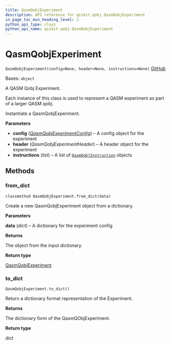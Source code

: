 ```yaml
---
title: QasmQobjExperiment
description: API reference for qiskit.qobj.QasmQobjExperiment
in_page_toc_min_heading_level: 1
python_api_type: class
python_api_name: qiskit.qobj.QasmQobjExperiment
---
```


# QasmQobjExperiment

<span id="qiskit.qobj.QasmQobjExperiment" />

`QasmQobjExperiment(config=None, header=None, instructions=None)` [GitHub](https://github.com/qiskit/qiskit/tree/stable/0.24/qiskit/qobj/qasm_qobj.py "view source code")

Bases: `object`

A QASM Qobj Experiment.

Each instance of this class is used to represent a QASM experiment as part of a larger QASM qobj.

Instantiate a QasmQobjExperiment.

**Parameters**

*   **config** ([*QasmQobjExperimentConfig*](qiskit.qobj.QasmQobjExperimentConfig "qiskit.qobj.QasmQobjExperimentConfig")) – A config object for the experiment
*   **header** (*QasmQobjExperimentHeader*) – A header object for the experiment
*   **instructions** (*list*) – A list of [`QasmQobjInstruction`](qiskit.qobj.QasmQobjInstruction "qiskit.qobj.QasmQobjInstruction") objects

## Methods

<span id="qiskit-qobj-qasmqobjexperiment-from-dict" />

### from\_dict

<span id="qiskit.qobj.QasmQobjExperiment.from_dict" />

`classmethod QasmQobjExperiment.from_dict(data)`

Create a new QasmQobjExperiment object from a dictionary.

**Parameters**

**data** (*dict*) – A dictionary for the experiment config

**Returns**

The object from the input dictionary.

**Return type**

[QasmQobjExperiment](qiskit.qobj.QasmQobjExperiment "qiskit.qobj.QasmQobjExperiment")

<span id="qiskit-qobj-qasmqobjexperiment-to-dict" />

### to\_dict

<span id="qiskit.qobj.QasmQobjExperiment.to_dict" />

`QasmQobjExperiment.to_dict()`

Return a dictionary format representation of the Experiment.

**Returns**

The dictionary form of the QasmQObjExperiment.

**Return type**

dict

